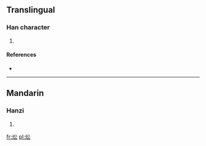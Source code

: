 ==Translingual==

===Han character===
{{Han char|rn=86|rad=火|as=04|sn=8|four=9883<sub>2</sub>|canj=火金戈 (FCI)}}

# {{defn|Han|sort=火04}}

====References====
* {{Han ref|kx=0666.280|dkj=18892|dj=1076.050|hdz=32192.110|uh=7082|ud=28802|bh=CD58|bd=52568}}

----

==Mandarin==

===Hanzi===
{{cmn-hanzi|pin=[[zhōng]] ([[zhong1]])|wg=chung<sup>1</sup>}}

# {{defn|Mandarin|sort=火04}}

[[fr:炂]]
[[pl:炂]]